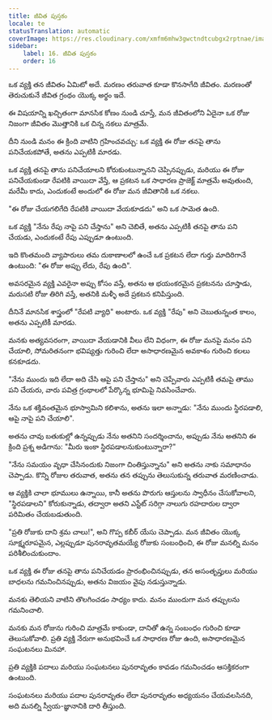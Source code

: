```yaml
---
title: జీవిత పుస్తకం
locale: te
statusTranslation: automatic
coverImage: https://res.cloudinary.com/xmfm6mhw3gwctndtcubgx2rptnae/image/upload/v1740468922/small_cover_tratado_de_psicologia_revolucionaria_a4c0dca4e0.webp
sidebar:
    label: 16. జీవిత పుస్తకం
    order: 16
---
```

ఒక వ్యక్తి తన జీవితం ఏమిటో అదే. మరణం తరువాత కూడా కొనసాగేది జీవితం. మరణంతో తెరుచుకునే జీవిత గ్రంథం యొక్క అర్థం ఇదే.

ఈ విషయాన్ని ఖచ్చితంగా మానసిక కోణం నుండి చూస్తే, మన జీవితంలోని ఏదైనా ఒక రోజు నిజంగా జీవితం మొత్తానికి ఒక చిన్న నకలు మాత్రమే.

దీని నుండి మనం ఈ క్రింది వాటిని గ్రహించవచ్చు: ఒక వ్యక్తి ఈ రోజు తనపై తాను పనిచేయకపోతే, అతను ఎప్పటికీ మారడు.

ఒక వ్యక్తి తనపై తాను పనిచేయాలని కోరుకుంటున్నానని చెప్పినప్పుడు, మరియు ఈ రోజు పనిచేయకుండా రేపటికి వాయిదా వేస్తే, ఆ ప్రకటన ఒక సాధారణ ప్రాజెక్ట్ మాత్రమే అవుతుంది, మరేమీ కాదు, ఎందుకంటే అందులో ఈ రోజు మన జీవితానికి ఒక నకలు.

"ఈ రోజు చేయగలిగేది రేపటికి వాయిదా వేయకూడదు" అని ఒక సామెత ఉంది.

ఒక వ్యక్తి "నేను రేపు నాపై పని చేస్తాను" అని చెబితే, అతను ఎప్పటికీ తనపై తాను పని చేయడు, ఎందుకంటే రేపు ఎప్పుడూ ఉంటుంది.

ఇది కొంతమంది వ్యాపారులు తమ దుకాణాలలో ఉంచే ఒక ప్రకటన లేదా గుర్తు మాదిరిగానే ఉంటుంది: "ఈ రోజు అప్పు లేదు, రేపు ఉంది".

అవసరమైన వ్యక్తి ఎవరైనా అప్పు కోసం వస్తే, అతను ఆ భయంకరమైన ప్రకటనను చూస్తాడు, మరుసటి రోజు తిరిగి వస్తే, అతనికి మళ్ళీ అదే ప్రకటన కనిపిస్తుంది.

దీనినే మానసిక శాస్త్రంలో "రేపటి వ్యాధి" అంటారు. ఒక వ్యక్తి "రేపు" అని చెబుతున్నంత కాలం, అతను ఎప్పటికీ మారడు.

మనకు అత్యవసరంగా, వాయిదా వేయడానికి వీలు లేని విధంగా, ఈ రోజు మనపై మనం పని చేయాలి, సోమరితనంగా భవిష్యత్తు గురించి లేదా అసాధారణమైన అవకాశం గురించి కలలు కనకూడదు.

"నేను ముందు ఇది లేదా అది చేసి ఆపై పని చేస్తాను" అని చెప్పేవారు ఎప్పటికీ తమపై తాము పని చేయరు, వారు పవిత్ర గ్రంథాలలో పేర్కొన్న భూమిపై నివసించేవారు.

నేను ఒక శక్తివంతమైన భూస్వామిని కలిశాను, అతను ఇలా అన్నాడు: "నేను ముందు స్థిరపడాలి, ఆపై నాపై పని చేయాలి".

అతను చావు బతుకుల్లో ఉన్నప్పుడు నేను అతనిని సందర్శించాను, అప్పుడు నేను అతనిని ఈ క్రింది ప్రశ్న అడిగాను: "మీరు ఇంకా స్థిరపడాలనుకుంటున్నారా?"

"నేను సమయం వృధా చేసినందుకు నిజంగా చింతిస్తున్నాను" అని అతను నాకు సమాధానం చెప్పాడు. కొన్ని రోజుల తరువాత, అతను తన తప్పును తెలుసుకున్న తరువాత మరణించాడు.

ఆ వ్యక్తికి చాలా భూములు ఉన్నాయి, కానీ అతను పొరుగు ఆస్తులను స్వాధీనం చేసుకోవాలని, "స్థిరపడాలని" కోరుకున్నాడు, తద్వారా అతని ఎస్టేట్ సరిగ్గా నాలుగు రహదారుల ద్వారా పరిమితం చేయబడుతుంది.

"ప్రతి రోజుకు దాని శ్రమ చాలు!", అని గొప్ప కబీర్ యేసు చెప్పాడు. మన జీవితం యొక్క సూక్ష్మరూపమైన, ఎల్లప్పుడూ పునరావృతమయ్యే రోజుకు సంబంధించి, ఈ రోజు మనల్ని మనం పరిశీలించుకుందాం.

ఒక వ్యక్తి ఈ రోజు తనపై తాను పనిచేయడం ప్రారంభించినప్పుడు, తన అసంతృప్తులు మరియు బాధలను గమనించినప్పుడు, అతను విజయం వైపు నడుస్తున్నాడు.

మనకు తెలియని వాటిని తొలగించడం సాధ్యం కాదు. మనం ముందుగా మన తప్పులను గమనించాలి.

మనకు మన రోజును గురించి మాత్రమే కాకుండా, దానితో ఉన్న సంబంధం గురించి కూడా తెలుసుకోవాలి. ప్రతి వ్యక్తి నేరుగా అనుభవించే ఒక సాధారణ రోజు ఉంది, అసాధారణమైన సంఘటనలు మినహా.

ప్రతి వ్యక్తికి పదాలు మరియు సంఘటనలు పునరావృతం కావడం గమనించడం ఆసక్తికరంగా ఉంటుంది.

సంఘటనలు మరియు పదాల పునరావృతం లేదా పునరావృతం అధ్యయనం చేయవలసినది, అది మనల్ని స్వీయ-జ్ఞానానికి దారి తీస్తుంది.


